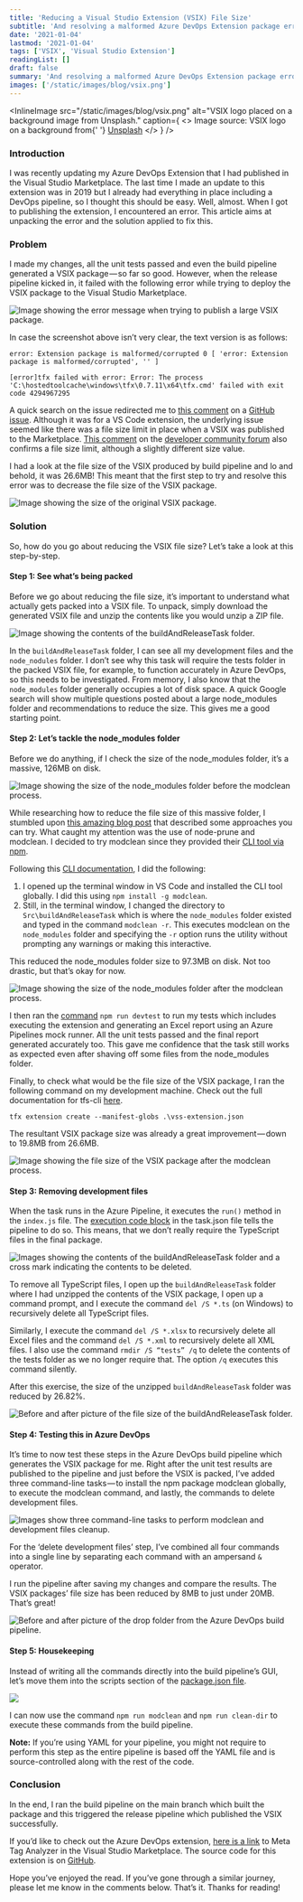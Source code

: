 ```yaml
---
title: 'Reducing a Visual Studio Extension (VSIX) File Size'
subtitle: 'And resolving a malformed Azure DevOps Extension package error'
date: '2021-01-04'
lastmod: '2021-01-04'
tags: ['VSIX', 'Visual Studio Extension']
readingList: []
draft: false
summary: 'And resolving a malformed Azure DevOps Extension package error'
images: ['/static/images/blog/vsix.png']
---
```


<InlineImage
  src="/static/images/blog/vsix.png"
  alt="VSIX logo placed on a background image from Unsplash."
  caption={
    <>
      Image source: VSIX logo on a background from{' '}
      <a href="https://unsplash.com/photos/v7WyjiyXNr4">Unsplash</a>
    </>
  }
/>

### Introduction

I was recently updating my Azure DevOps Extension that I had published in the Visual Studio Marketplace. The last time I made an update to this extension was in 2019 but I already had everything in place including a DevOps pipeline, so I thought this should be easy. Well, almost. When I got to publishing the extension, I encountered an error. This article aims at unpacking the error and the solution applied to fix this.

### Problem

I made my changes, all the unit tests passed and even the build pipeline generated a VSIX package — so far so good. However, when the release pipeline kicked in, it failed with the following error while trying to deploy the VSIX package to the Visual Studio Marketplace.

![Image showing the error message when trying to publish a large VSIX package.](/static/images/blog/contents/1_PlQ3v4NYeYq9ua3BCzOXjg.png)

In case the screenshot above isn’t very clear, the text version is as follows:

```
error: Extension package is malformed/corrupted 0 [ 'error: Extension package is malformed/corrupted', '' ]
```

```
[error]tfx failed with error: Error: The process 'C:\hostedtoolcache\windows\tfx\0.7.11\x64\tfx.cmd' failed with exit code 4294967295
```

A quick search on the issue redirected me to [this comment](https://github.com/microsoft/vscode-vsce/issues/153#issuecomment-281347656) on a [GitHub issue](https://github.com/microsoft/vscode-vsce/issues/153). Although it was for a VS Code extension, the underlying issue seemed like there was a file size limit in place when a VSIX was published to the Marketplace. [This comment](https://developercommunity.visualstudio.com/solutions/299439/view.html) on the [developer community forum](https://developercommunity.visualstudio.com/content/problem/292454/the-extension-package-size-exceeds-the-maximum-pac.html) also confirms a file size limit, although a slightly different size value.

I had a look at the file size of the VSIX produced by build pipeline and lo and behold, it was 26.6MB! This meant that the first step to try and resolve this error was to decrease the file size of the VSIX package.

![Image showing the size of the original VSIX package.](/static/images/blog/contents/1_fnVLcgc-igVpmcjyfzGTTw.png)

### Solution

So, how do you go about reducing the VSIX file size? Let’s take a look at this step-by-step.

#### Step 1: See what’s being packed

Before we go about reducing the file size, it’s important to understand what actually gets packed into a VSIX file. To unpack, simply download the generated VSIX file and unzip the contents like you would unzip a ZIP file.

![Image showing the contents of the buildAndReleaseTask folder.](/static/images/blog/contents/1_A7mkKtLNbGx34FTIkNw3GQ.png)

In the `buildAndReleaseTask` folder, I can see all my development files and the `node_nodules` folder. I don’t see why this task will require the tests folder in the packed VSIX file, for example, to function accurately in Azure DevOps, so this needs to be investigated. From memory, I also know that the `node_modules` folder generally occupies a lot of disk space. A quick Google search will show multiple questions posted about a large node_modules folder and recommendations to reduce the size. This gives me a good starting point.

#### Step 2: Let’s tackle the node_modules folder

Before we do anything, if I check the size of the node_modules folder, it’s a massive, 126MB on disk.

![Image showing the size of the node_modules folder before the modclean process.](/static/images/blog/contents/1_JKEbvKJFgeNmd1iqhVq9_w.png)

While researching how to reduce the file size of this massive folder, I stumbled upon [this amazing blog post](https://tsh.io/blog/reduce-node-modules-for-better-performance/) that described some approaches you can try. What caught my attention was the use of node-prune and modclean. I decided to try modclean since they provided their [CLI tool via npm](https://www.npmjs.com/package/modclean).

Following this [CLI documentation](https://github.com/ModClean/modclean/wiki/CLI), I did the following:

1. I opened up the terminal window in VS Code and installed the CLI tool globally. I did this using `npm install -g modclean`.
2. Still, in the terminal window, I changed the directory to `Src\buildAndReleaseTask` which is where the `node_modules` folder existed and typed in the command `modclean -r`. This executes modclean on the `node_modules` folder and specifying the `-r` option runs the utility without prompting any warnings or making this interactive.

This reduced the node_modules folder size to 97.3MB on disk. Not too drastic, but that’s okay for now.

![Image showing the size of the node_modules folder after the modclean process.](/static/images/blog/contents/1_AZXgFpIwKnb19uZDug0LWw.png)

I then ran the [command](https://github.com/ClydeDz/meta-tag-analyzer/blob/master/Src/buildAndReleaseTask/package.json#L18) `npm run devtest` to run my tests which includes executing the extension and generating an Excel report using an Azure Pipelines mock runner. All the unit tests passed and the final report generated accurately too. This gave me confidence that the task still works as expected even after shaving off some files from the node_modules folder.

Finally, to check what would be the file size of the VSIX package, I ran the following command on my development machine. Check out the full documentation for tfs-cli [here](https://github.com/microsoft/tfs-cli/blob/master/docs/extensions.md).

```
tfx extension create --manifest-globs .\vss-extension.json
```

The resultant VSIX package size was already a great improvement — down to 19.8MB from 26.6MB.

![Image showing the file size of the VSIX package after the modclean process.](/static/images/blog/contents/1_paEBn_EYabTvP4orgvOOPQ.png)

#### Step 3: Removing development files

When the task runs in the Azure Pipeline, it executes the `run()` method in the `index.js` file. The [execution code block](https://github.com/ClydeDz/meta-tag-analyzer/blob/master/Src/buildAndReleaseTask/task.json#L34-L38) in the task.json file tells the pipeline to do so. This means, that we don’t really require the TypeScript files in the final package.

![Images showing the contents of the buildAndReleaseTask folder and a cross mark indicating the contents to be deleted.](/static/images/blog/contents/1_IWoQmI6ngeS-AfGxmCe0Bg.png)

To remove all TypeScript files, I open up the `buildAndReleaseTask` folder where I had unzipped the contents of the VSIX package, I open up a command prompt, and I execute the command `del /S *.ts` (on Windows) to recursively delete all TypeScript files.

Similarly, I execute the command `del /S *.xlsx` to recursively delete all Excel files and the command `del /S *.xml` to recursively delete all XML files. I also use the command `rmdir /S “tests” /q` to delete the contents of the tests folder as we no longer require that. The option `/q` executes this command silently.

After this exercise, the size of the unzipped `buildAndReleaseTask` folder was reduced by 26.82%.

![Before and after picture of the file size of the buildAndReleaseTask folder.](/static/images/blog/contents/1_hOP5plCyV-NGNcIoTynfew.png)

#### Step 4: Testing this in Azure DevOps

It’s time to now test these steps in the Azure DevOps build pipeline which generates the VSIX package for me. Right after the unit test results are published to the pipeline and just before the VSIX is packed, I’ve added three command-line tasks — to install the npm package modclean globally, to execute the modclean command, and lastly, the commands to delete development files.

![Images show three command-line tasks to perform modclean and development files cleanup.](/static/images/blog/contents/1_Y7qeRvbQdyL36boOTAepiw.png)

For the ‘delete development files’ step, I’ve combined all four commands into a single line by separating each command with an ampersand `&` operator.

I run the pipeline after saving my changes and compare the results. The VSIX packages’ file size has been reduced by 8MB to just under 20MB. That’s great!

![Before and after picture of the drop folder from the Azure DevOps build pipeline.](/static/images/blog/contents/1_6VZTrxNrwh6-tF8G7wSMgA.png)

#### Step 5: Housekeeping

Instead of writing all the commands directly into the build pipeline’s GUI, let’s move them into the scripts section of the [package.json file](https://github.com/ClydeDz/meta-tag-analyzer/blob/master/Src/buildAndReleaseTask/package.json#L20-L21).

![](/static/images/blog/contents/1_MkDrEQvGJA_wnUJSSS1sXQ.png)

I can now use the command `npm run modclean` and `npm run clean-dir` to execute these commands from the build pipeline.

**Note:** If you’re using YAML for your pipeline, you might not require to perform this step as the entire pipeline is based off the YAML file and is source-controlled along with the rest of the code.

### Conclusion

In the end, I ran the build pipeline on the main branch which built the package and this triggered the release pipeline which published the VSIX successfully.

If you’d like to check out the Azure DevOps extension, [here is a link](https://marketplace.visualstudio.com/items?itemName=clydedsouza.meta-tag-analyzer) to Meta Tag Analyzer in the Visual Studio Marketplace. The source code for this extension is on [GitHub](https://github.com/ClydeDz/meta-tag-analyzer).

Hope you’ve enjoyed the read. If you’ve gone through a similar journey, please let me know in the comments below. That’s it. Thanks for reading!
